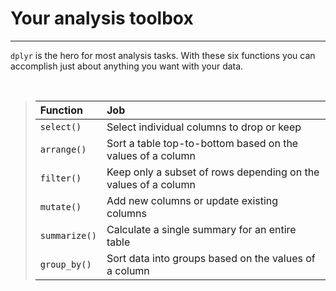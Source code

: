 
# <i class="fa fa-toolbox"></i> Your analysis toolbox  {-}
<hr class="hr2">

`dplyr` is the hero for most analysis tasks. With these six functions you can accomplish just about anything you want with your data.

<div class="pinkcode">

<br>

>
> | Function      | Job                                                 |  
> |:--------------|:----------------------------------------------------|  
> | `select()`    | Select individual columns to drop or keep           |  
> | `arrange()`   | Sort a table top-to-bottom based on the values of a column |  
> | `filter()`    | Keep only a subset of rows depending on the values of a column      | 
> | `mutate()`    | Add new columns or update existing columns          | 
> | `summarize()` | Calculate a single summary for an entire table     |   
> | `group_by()`  | Sort data into groups based on the values of a column  |  
>

</div>
